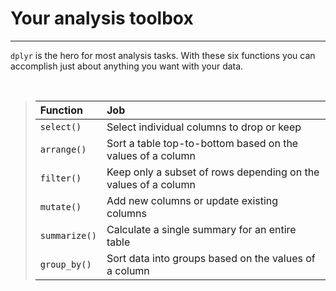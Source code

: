 
# <i class="fa fa-toolbox"></i> Your analysis toolbox  {-}
<hr class="hr2">

`dplyr` is the hero for most analysis tasks. With these six functions you can accomplish just about anything you want with your data.

<div class="pinkcode">

<br>

>
> | Function      | Job                                                 |  
> |:--------------|:----------------------------------------------------|  
> | `select()`    | Select individual columns to drop or keep           |  
> | `arrange()`   | Sort a table top-to-bottom based on the values of a column |  
> | `filter()`    | Keep only a subset of rows depending on the values of a column      | 
> | `mutate()`    | Add new columns or update existing columns          | 
> | `summarize()` | Calculate a single summary for an entire table     |   
> | `group_by()`  | Sort data into groups based on the values of a column  |  
>

</div>
